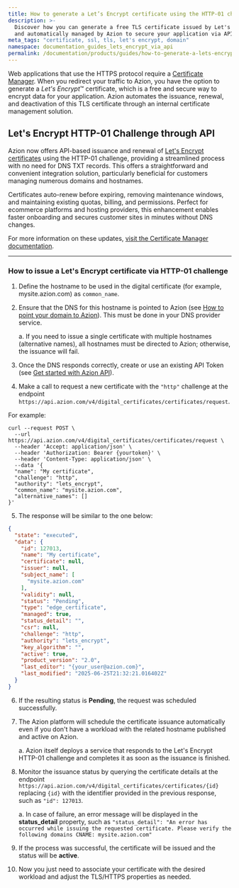 ```yaml
---
title: How to generate a Let’s Encrypt certificate using the HTTP-01 challenge for your application via API
description: >-
  Discover how you can generate a free TLS certificate issued by Let's Encrypt
  and automatically managed by Azion to secure your application via API.
meta_tags: "certificate, ssl, tls, let's encrypt, domain"
namespace: documentation_guides_lets_encrypt_via_api
permalink: /documentation/products/guides/how-to-generate-a-lets-encrypt-certificate-via-api/
---
```


Web applications that use the HTTPS protocol require a [Certificate Manager](/en/documentation/products/build/edge-application/digital-certificates/). When you redirect your traffic to Azion, you have the option to generate a *Let's Encrypt*™ certificate, which is a free and secure way to encrypt data for your application. Azion automates the issuance, renewal, and deactivation of this TLS certificate through an internal certificate management solution.

## Let's Encrypt HTTP-01 Challenge through API

Azion now offers API-based issuance and renewal of [Let's Encrypt certificates](/en/documentation/products/secure/edge-firewall/digital-certificates/#lets-encrypt-certificate) using the HTTP-01 challenge, providing a streamlined process with no need for DNS TXT records. This offers a straightforward and convenient integration solution, particularly beneficial for customers managing numerous domains and hostnames.

Certificates auto-renew before expiring, removing maintenance windows, and maintaining existing quotas, billing, and permissions. Perfect for ecommerce platforms and hosting providers, this enhancement enables faster onboarding and secures customer sites in minutes without DNS changes.

For more information on these updates, [visit the Certificate Manager documentation](/en/documentation/products/secure/edge-firewall/digital-certificates/#lets-encrypt-certificate).

---

### How to issue a Let's Encrypt certificate via HTTP-01 challenge

1. Define the hostname to be used in the digital certificate (for example, mysite.azion.com) as `common_name`.

2. Ensure that the DNS for this hostname is pointed to Azion (see [How to point your domain to Azion](/en/documentation/products/guides/point-domain-to-azion/)). This must be done in your DNS provider service.

   a. If you need to issue a single certificate with multiple hostnames (alternative names), all hostnames must be directed to Azion; otherwise, the issuance will fail.

3. Once the DNS responds correctly, create or use an existing API Token (see [Get started with Azion API](/en/documentation/products/overview-azion-api/#prerequisites)).

4. Make a call to request a new certificate with the `"http"` challenge at the endpoint `https://api.azion.com/v4/digital_certificates/certificates/request`.

For example:

```shell
curl --request POST \
  --url https://api.azion.com/v4/digital_certificates/certificates/request \
  --header 'Accept: application/json' \
  --header 'Authorization: Bearer {yourtoken}' \
  --header 'Content-Type: application/json' \
  --data '{
  "name": "My certificate",
  "challenge": "http",
  "authority": "lets_encrypt",
  "common_name": "mysite.azion.com",
  "alternative_names": []
}'
```

5. The response will be similar to the one below:

```json
{
  "state": "executed",
  "data": {
    "id": 127013,
    "name": "My certificate",
    "certificate": null,
    "issuer": null,
    "subject_name": [
      "mysite.azion.com"
    ],
    "validity": null,
    "status": "Pending",
    "type": "edge_certificate",
    "managed": true,
    "status_detail": "",
    "csr": null,
    "challenge": "http",
    "authority": "lets_encrypt",
    "key_algorithm": "",
    "active": true,
    "product_version": "2.0",
    "last_editor": "{your_user@azion.com}",
    "last_modified": "2025-06-25T21:32:21.016402Z"
  }
}
```

6. If the resulting status is **Pending**, the request was scheduled successfully.

7. The Azion platform will schedule the certificate issuance automatically even if you don't have a workload with the related hostname published and active on Azion.

   a. Azion itself deploys a service that responds to the Let's Encrypt HTTP-01 challenge and completes it as soon as the issuance is finished.

8. Monitor the issuance status by querying the certificate details at the endpoint `https://api.azion.com/v4/digital_certificates/certificates/{id}` replacing `{id}` with the identifier provided in the previous response, such as `"id": 127013`.

   a. In case of failure, an error message will be displayed in the **status_detail** property, such as `"status_detail": "An error has occurred while issuing the requested certificate. Please verify the following domains CNAME: mysite.azion.com"`

9. If the process was successful, the certificate will be issued and the status will be **active**.

10. Now you just need to associate your certificate with the desired workload and adjust the TLS/HTTPS properties as needed.
